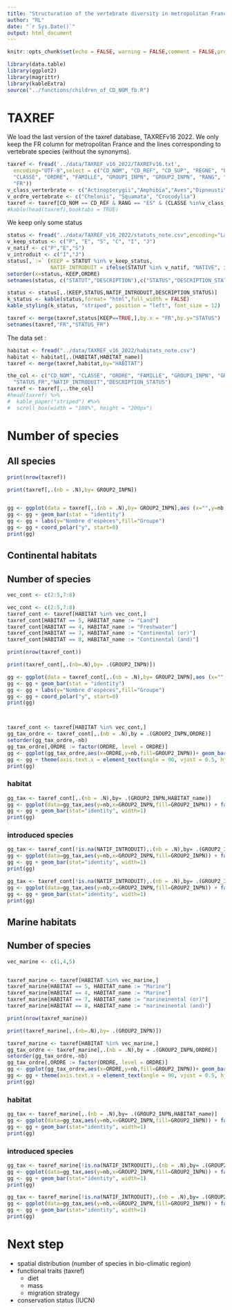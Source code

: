 ```yaml
---
title: "Structuration of the vertebrate diversity in metropolitan France"
author: "RL"
date: "`r Sys.Date()`"
output: html_document
---
```


```r
knitr::opts_chunk$set(echo = FALSE, warning = FALSE,comment = FALSE,prompt = FALSE,error = FALSE, message = FALSE)
```




```r
library(data.table)
library(ggplot2)
library(magrittr)
library(kableExtra)
source("../functions/children_of_CD_NOM_fb.R")
```

# TAXREF

We load the last version of the taxref database, TAXREFv16 2022. 
We only keep the FR column for metropolitan France and the lines corresponding to vertebrate species (without the synonyms).

```r
taxref <- fread('../data/TAXREF_v16_2022/TAXREFv16.txt',
  encoding="UTF-8",select = c("CD_NOM", "CD_REF", "CD_SUP", "REGNE", "PHYLUM",
  "CLASSE", "ORDRE", "FAMILLE", "GROUP1_INPN", "GROUP2_INPN", "RANG", "HABITAT",
  "FR"))
v_class_verterbrate <- c("Actinopterygii","Amphibia","Aves","Dipneusti","Elasmobranchii","Holocephali","Mammalia","Myxini","Petromyzonti")
v_ordre_vertebrate <- c("Chelonii", "Squamata", "Crocodylia")
taxref <- taxref[CD_NOM == CD_REF & RANG == "ES" & (CLASSE %in%v_class_verterbrate | ORDRE %in% v_ordre_vertebrate),]
#kable(head(taxref),booktabs = TRUE)
```

We keep only some status 

```r
status <- fread("../data/TAXREF_v16_2022/statuts_note.csv",encoding="Latin-1")
v_keep_status <- c("P", "E", "S", "C", "I", "J")
v_natif <- c("P","E","S")
v_introduit <- c("I","J")
status[,`:=` (KEEP = STATUT %in% v_keep_status,
              NATIF_INTRODUIT = ifelse(STATUT %in% v_natif, "NATIVE", ifelse(STATUT %in% v_introduit, "INTRODUCED",NA)))]
setorder(x=status,-KEEP,ORDRE)
setnames(status, c("STATUT","DESCRIPTION"),c("STATUS","DESCRIPTION_STATUS"))

status <- status[,.(KEEP,STATUS,NATIF_INTRODUIT,DESCRIPTION_STATUS)]
k_status <- kable(status,format= "html",full_width = FALSE)
kable_styling(k_status, "striped", position = "left", font_size = 12)
```




```r
taxref <- merge(taxref,status[KEEP==TRUE,],by.x = "FR",by.y="STATUS")
setnames(taxref,"FR","STATUS_FR")
```


The data set : 





```r
habitat <- fread("../data/TAXREF_v16_2022/habitats_note.csv")
habitat <- habitat[,.(HABITAT,HABITAT_name)]
taxref <- merge(taxref,habitat,by="HABITAT")
```

```r
the_col <- c("CD_NOM", "CLASSE", "ORDRE", "FAMILLE", "GROUP1_INPN", "GROUP2_INPN","HABITAT","HABITAT_name",
  "STATUS_FR","NATIF_INTRODUIT","DESCRIPTION_STATUS")
taxref <- taxref[,..the_col]
#head(taxref) %>% 
#  kable_paper("striped") #%>%
#  scroll_box(width = "100%", height = "200px")

```

# Number of species 
## All species

```r

print(nrow(taxref))

print(taxref[,.(nb = .N),by= GROUP2_INPN])


gg <- ggplot(data = taxref[,.(nb = .N),by= GROUP2_INPN],aes (x="",y=nb,fill=GROUP2_INPN) ) 
gg <- gg + geom_bar(stat = "identity")
gg <- gg + labs(y="Nombre d'espèces",fill="Groupe")
gg <- gg + coord_polar("y", start=0)
print(gg) 

```
## Continental habitats

## Number of species

```r
vec_cont <- c(2:5,7:8)

vec_cont <- c(2:5,7:8)
taxref_cont <- taxref[HABITAT %in% vec_cont,]
taxref_cont[HABITAT == 5, HABITAT_name := "Land"]
taxref_cont[HABITAT == 4, HABITAT_name := "Freshwater"]
taxref_cont[HABITAT == 7, HABITAT_name := "Continental (or)"]
taxref_cont[HABITAT == 8, HABITAT_name := "Continental (and)"]

print(nrow(taxref_cont))

print(taxref_cont[,.(nb=.N),by= .(GROUP2_INPN)])

gg <- ggplot(data = taxref_cont[,.(nb = .N),by= GROUP2_INPN],aes (x="",y=nb,fill=GROUP2_INPN) ) 
gg <- gg + geom_bar(stat = "identity")
gg <- gg + labs(y="Nombre d'espèces",fill="Groupe")
gg <- gg + coord_polar("y", start=0)
print(gg) 



taxref_cont <- taxref[HABITAT %in% vec_cont,]
gg_tax_ordre <- taxref_cont[,.(nb = .N),by = .(GROUP2_INPN,ORDRE)]
setorder(gg_tax_ordre,-nb)
gg_tax_ordre[,ORDRE := factor(ORDRE, level = ORDRE)]
gg <- ggplot(gg_tax_ordre,aes(x=ORDRE,y=nb,fill=GROUP2_INPN))+ geom_bar(stat="identity")
gg <- gg + theme(axis.text.x = element_text(angle = 90, vjust = 0.5, hjust=1))
print(gg)

```

### habitat
```r


gg_tax <- taxref_cont[,.(nb = .N),by= .(GROUP2_INPN,HABITAT_name)]
gg <- ggplot(data=gg_tax,aes(y=nb,x=GROUP2_INPN,fill=GROUP2_INPN)) + facet_grid(~HABITAT_name,scales="free")
gg <- gg + geom_bar(stat="identity", width=1) 
print(gg)
```

### introduced species


```r

gg_tax <- taxref_cont[!is.na(NATIF_INTRODUIT),.(nb = .N),by= .(GROUP2_INPN,NATIF_INTRODUIT)]
gg <- ggplot(data=gg_tax,aes(y=nb,x=GROUP2_INPN,fill=GROUP2_INPN)) + facet_wrap(.~NATIF_INTRODUIT,scales="free")
gg <- gg + geom_bar(stat="identity", width=1) 
print(gg)
```



```r
gg_tax <- taxref_cont[!is.na(NATIF_INTRODUIT),.(nb = .N),by= .(GROUP2_INPN,HABITAT_name,NATIF_INTRODUIT)]
gg <- ggplot(data=gg_tax,aes(y=nb,x=GROUP2_INPN,fill=GROUP2_INPN)) + facet_grid(NATIF_INTRODUIT~HABITAT_name,scales="free")
gg <- gg + geom_bar(stat="identity", width=1) 
print(gg)
```




## Marine habitats

## Number of species

```r
vec_marine <- c(1,4,5)


taxref_marine <- taxref[HABITAT %in% vec_marine,]
taxref_marine[HABITAT == 5, HABITAT_name := "Marine"]
taxref_marine[HABITAT == 4, HABITAT_name := "Marine"]
taxref_marine[HABITAT == 7, HABITAT_name := "marineinental (or)"]
taxref_marine[HABITAT == 8, HABITAT_name := "marineinental (and)"]

print(nrow(taxref_marine))

print(taxref_marine[,.(nb=.N),by= .(GROUP2_INPN)])

taxref_marine <- taxref[HABITAT %in% vec_marine,]
gg_tax_ordre <- taxref_marine[,.(nb = .N),by = .(GROUP2_INPN,ORDRE)]
setorder(gg_tax_ordre,-nb)
gg_tax_ordre[,ORDRE := factor(ORDRE, level = ORDRE)]
gg <- ggplot(gg_tax_ordre,aes(x=ORDRE,y=nb,fill=GROUP2_INPN))+ geom_bar(stat="identity")
gg <- gg + theme(axis.text.x = element_text(angle = 90, vjust = 0.5, hjust=1))
print(gg)

```

### habitat
```r


gg_tax <- taxref_marine[,.(nb = .N),by= .(GROUP2_INPN,HABITAT_name)]
gg <- ggplot(data=gg_tax,aes(y=nb,x=GROUP2_INPN,fill=GROUP2_INPN)) + facet_grid(~HABITAT_name,scales="free")
gg <- gg + geom_bar(stat="identity", width=1) 
print(gg)
```

### introduced species


```r

gg_tax <- taxref_marine[!is.na(NATIF_INTRODUIT),.(nb = .N),by= .(GROUP2_INPN,NATIF_INTRODUIT)]
gg <- ggplot(data=gg_tax,aes(y=nb,x=GROUP2_INPN,fill=GROUP2_INPN)) + facet_wrap(.~NATIF_INTRODUIT,scales="free")
gg <- gg + geom_bar(stat="identity", width=1) 
print(gg)
```



```r
gg_tax <- taxref_marine[!is.na(NATIF_INTRODUIT),.(nb = .N),by= .(GROUP2_INPN,HABITAT_name,NATIF_INTRODUIT)]
gg <- ggplot(data=gg_tax,aes(y=nb,x=GROUP2_INPN,fill=GROUP2_INPN)) + facet_grid(NATIF_INTRODUIT~HABITAT_name,scales="free")
gg <- gg + geom_bar(stat="identity", width=1) 
print(gg)
```

# Next step 
 - spatial distribution (number of species in bio-climatic region)
 - functional traits (taxref)
    - diet 
    - mass
    - migration strategy
 - conservation status (IUCN)
 
 

